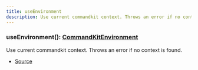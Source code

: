 ```yaml
---
title: useEnvironment
description: Use current commandkit context. Throws an error if no context is found.
---
```



### useEnvironment(): [CommandKitEnvironment](/docs/api-reference/classes/CommandKitEnvironment)

Use current commandkit context. Throws an error if no context is found.



- [Source](https://github.com/underctrl-io/commandkit/blob/141d1404ab18a8e659209a0fab65466bf3b6dd85/packages/commandkit/src/context/async-context.ts#L108)